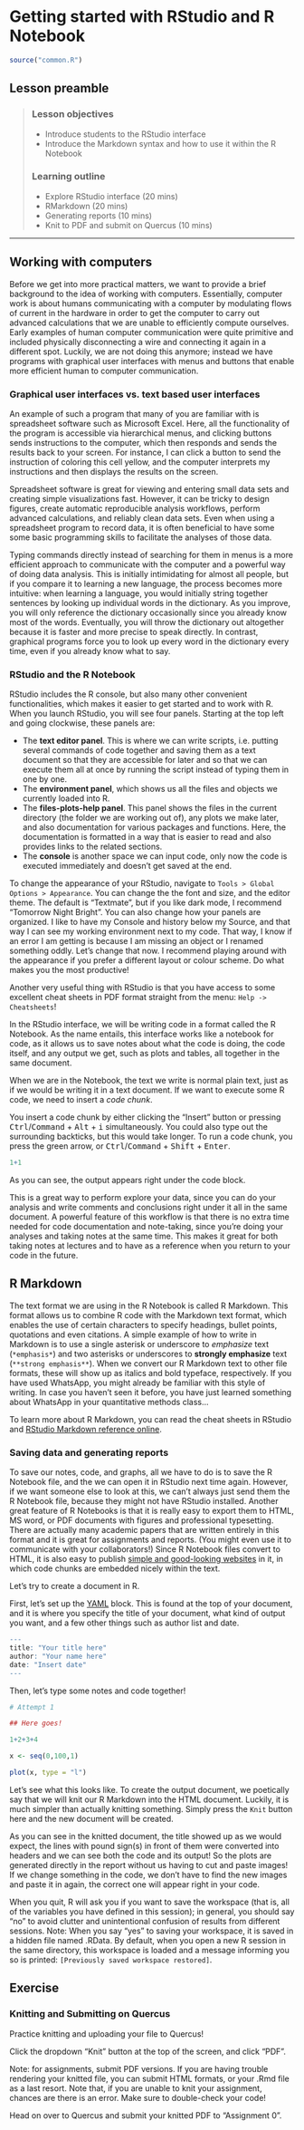 # Getting started with RStudio and R Notebook {#lec00r-studio}

```r
source("common.R")
```

## Lesson preamble {-}

> ### Lesson objectives
> -   Introduce students to the RStudio interface
> -   Introduce the Markdown syntax and how to use it within the R
>     Notebook
>
> ### Learning outline
> -   Explore RStudio interface (20 mins)
> -   RMarkdown (20 mins)
> -   Generating reports (10 mins)
> -   Knit to PDF and submit on Quercus (10 mins)

------------------------------------------------------------------------

## Working with computers {-}

Before we get into more practical matters, we want to provide a brief
background to the idea of working with computers. Essentially, computer
work is about humans communicating with a computer by modulating flows
of current in the hardware in order to get the computer to carry out
advanced calculations that we are unable to efficiently compute
ourselves. Early examples of human computer communication were quite
primitive and included physically disconnecting a wire and connecting it
again in a different spot. Luckily, we are not doing this anymore;
instead we have programs with graphical user interfaces with menus and
buttons that enable more efficient human to computer communication.

### Graphical user interfaces vs. text based user interfaces

An example of such a program that many of you are familiar with
is spreadsheet software such as Microsoft Excel. Here, all the
functionality of the program is accessible via hierarchical menus, and
clicking buttons sends instructions to the computer, which then responds
and sends the results back to your screen. For instance, I can click a
button to send the instruction of coloring this cell yellow, and the
computer interprets my instructions and then displays the results on the
screen.

Spreadsheet software is great for viewing and entering small data sets
and creating simple visualizations fast. However, it can be tricky to
design figures, create automatic reproducible analysis
workflows, perform advanced calculations, and reliably clean data sets.
Even when using a spreadsheet program to record data, it is often
beneficial to have some some basic programming skills to facilitate the
analyses of those data.

Typing commands directly instead of searching for them in menus is a
more efficient approach to communicate with the computer and a powerful
way of doing data analysis. This is initially intimidating for almost
all people, but if you compare it to learning a new language, the
process becomes more intuitive: when learning a language, you would
initially string together sentences by looking up individual words in
the dictionary. As you improve, you will only reference the dictionary
occasionally since you already know most of the words. Eventually, you
will throw the dictionary out altogether because it is faster and more
precise to speak directly. In contrast, graphical programs force you to
look up every word in the dictionary every time, even if you already
know what to say.

### RStudio and the R Notebook

RStudio includes the R console, but also many other convenient
functionalities, which makes it easier to get started and to work with
R. When you launch RStudio, you will see four panels. Starting at the
top left and going clockwise, these panels are:

-   The **text editor panel**. This is where we can write scripts, i.e.
    putting several commands of code together and saving them as a text
    document so that they are accessible for later and so that we can
    execute them all at once by running the script instead of typing
    them in one by one.
-   The **environment panel**, which shows us all the files and objects we
    currently loaded into R.
-   The **files-plots-help panel**. This panel shows the files in the
    current directory (the folder we are working out of), any plots we
    make later, and also documentation for various packages and
    functions.
    Here, the documentation is formatted in a way that is easier to read
    and also provides links to the related sections.
-   The **console** is another space we can input code, only now the code is
    executed immediately and doesn't get saved at the end.

To change the appearance of your RStudio, navigate to `Tools > Global Options > Appearance`.
You can change the the font and size, and the editor theme. The default is "Textmate", but
if you like dark mode, I recommend "Tomorrow Night Bright". You can also change how your
panels are organized. I like to have my Console and history below my Source, and that way 
I can see my working environment next to my code. That way, I know if an error I am getting is because I am missing an object or I renamed something oddly. Let's change that now. I recommend
playing around with the appearance if you prefer a different layout or colour scheme. Do what
makes you the most productive!


Another very useful thing with RStudio is that you have access to some
excellent cheat sheets in PDF format straight from the menu:
`Help -> Cheatsheets`!    

In the RStudio interface, we will be writing code in a format called the
R Notebook. As the name entails, this interface works like a notebook
for code, as it allows us to save notes about what the code is doing,
the code itself, and any output we get, such as plots and tables, all
together in the same document.

When we are in the Notebook, the text we write is normal plain text,
just as if we would be writing it in a text document. If we want to
execute some R code, we need to insert a *code chunk*. 

You insert a code
chunk by either clicking the "Insert" button or pressing
<kbd>Ctrl</kbd>/<kbd>Command</kbd> + <kbd>Alt</kbd> + <kbd>i</kbd>
simultaneously. You could also type out the surrounding backticks, but
this would take longer. To run a code chunk, you press the green arrow,
or <kbd>Ctrl</kbd>/<kbd>Command</kbd> + <kbd>Shift</kbd> +
<kbd>Enter</kbd>.

```r
1+1
```

As you can see, the output appears right under the code block.

This is a great way to perform explore your data, since you can do your
analysis and write comments and conclusions right under it all in the
same document. A powerful feature of this workflow is that there is no
extra time needed for code documentation and note-taking, since you're
doing your analyses and taking notes at the same time. This makes it
great for both taking notes at lectures and to have as a reference when
you return to your code in the future.

## R Markdown

The text format we are using in the R Notebook is called R Markdown.
This format allows us to combine R code with the Markdown text format,
which enables the use of certain characters to specify headings, bullet
points, quotations and even citations. A simple example of how to write
in Markdown is to use a single asterisk or underscore to *emphasize*
text (`*emphasis*`) and two asterisks or underscores to **strongly
emphasize** text (`**strong emphasis**`). When we convert our R Markdown
text to other file formats, these will show up as italics and bold
typeface, respectively. If you have used WhatsApp, you might already be familiar
with this style of writing. In case you haven't seen it before, you have
just learned something about WhatsApp in your quantitative methods
class...

To learn more about R Markdown, you can read the cheat sheets in RStudio
and [RStudio Markdown reference
online](https://rmarkdown.rstudio.com/authoring_basics.html).

### Saving data and generating reports

To save our notes, code, and graphs, all we have to do is to save the R
Notebook file, and the we can open it in RStudio next time again.
However, if we want someone else to look at this, we can't always just
send them the R Notebook file, because they might not have RStudio
installed. Another great feature of R Notebooks is that it is really
easy to export them to HTML, MS word, or PDF documents with figures and
professional typesetting. There are actually many academic papers that
are written entirely in this format and it is great for assignments and
reports. (You might even use it to communicate with your collaborators!)
Since R Notebook files convert to HTML, it is
also easy to publish [simple and good-looking websites](http://www.cookbook-r.com/Graphs/Colors_(ggplot2)/) in it, in which code chunks
are embedded nicely within the text.

Let's try to create a document in R.

First, let's set up the [YAML](https://yaml.org/) block. This is found at the top of your
document, and it is where you specify the title of your document, what
kind of output you want, and a few other things such as author list and
date.

```r
---
title: "Your title here"
author: "Your name here"
date: "Insert date"
---

```

Then, let's type some notes and code together!

```r
# Attempt 1

## Here goes!
```

```r
1+2+3+4

x <- seq(0,100,1)

plot(x, type = "l")
```

Let's see what this looks like. To create the output document, we
poetically say that we will knit our R Markdown into the HTML document.
Luckily, it is much simpler than actually knitting something. Simply
press the `Knit` button here and the new document will be created.

As you can see in the knitted document, the title showed up as we would
expect, the lines with pound sign(s) in front of them were converted
into headers and we can see both the code and its output! So the plots
are generated directly in the report without us having to cut and paste
images! If we change something in the code, we don't have to find the
new images and paste it in again, the correct one will appear right in
your code.

When you quit, R will ask you if you want to save the workspace (that is, all of the variables you have defined in this session); in general, you should say “no” to avoid clutter and unintentional confusion of results from different sessions. Note: When you say “yes” to saving your workspace, it is saved in a hidden file named .RData. By default, when you open a new R session in the same directory, this workspace is loaded and a message informing you so is printed: `[Previously saved workspace restored]`.

## Exercise {-}

### Knitting and Submitting on Quercus

Practice knitting and uploading your file to Quercus!

Click the dropdown "Knit" button at the top of the screen, and click "PDF".

Note: for assignments, submit PDF versions. If you are having trouble rendering your knitted file, you can submit HTML formats, or your .Rmd file as a last resort. Note that, if you are unable to knit your assignment, chances are there is an error. Make sure to double-check your code!

Head on over to Quercus and submit your knitted PDF to "Assignment 0".

